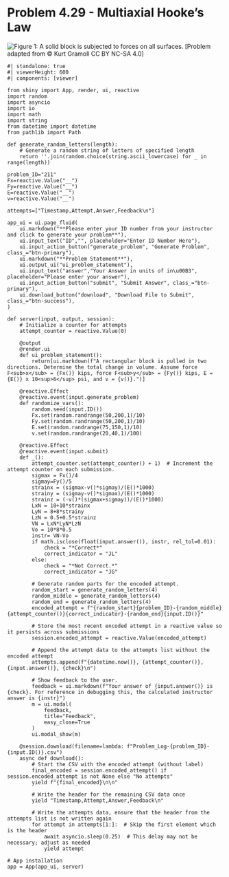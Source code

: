 # Problem 4.29 - Multiaxial Hooke's Law {.unnumbered}

![Figure 1: A solid block is subjected to forces on all surfaces.](images/212.png){fig-alt="Picture of a solid block being pulled in all directions. The block is 1 cm in the Z, 3 cm in the Y and 10 cm in the X."}
\[Problem adapted from © Kurt Gramoll CC BY NC-SA 4.0\]
```shinylive-python
#| standalone: true
#| viewerHeight: 600
#| components: [viewer]

from shiny import App, render, ui, reactive
import random
import asyncio
import io
import math
import string
from datetime import datetime
from pathlib import Path

def generate_random_letters(length):
    # Generate a random string of letters of specified length
    return ''.join(random.choice(string.ascii_lowercase) for _ in range(length))

problem_ID="211"
Fx=reactive.Value("__")
Fy=reactive.Value("__")
E=reactive.Value("__")
v=reactive.Value("__")
  
attempts=["Timestamp,Attempt,Answer,Feedback\n"]

app_ui = ui.page_fluid(
    ui.markdown("**Please enter your ID number from your instructor and click to generate your problem**"),
    ui.input_text("ID","", placeholder="Enter ID Number Here"),
    ui.input_action_button("generate_problem", "Generate Problem", class_="btn-primary"),
    ui.markdown("**Problem Statement**"),
    ui.output_ui("ui_problem_statement"),
    ui.input_text("answer","Your Answer in units of in\u00B3", placeholder="Please enter your answer"),
    ui.input_action_button("submit", "Submit Answer", class_="btn-primary"),
    ui.download_button("download", "Download File to Submit", class_="btn-success"),
)

def server(input, output, session):
    # Initialize a counter for attempts
    attempt_counter = reactive.Value(0)

    @output
    @render.ui
    def ui_problem_statement():
        return[ui.markdown(f"A rectangular block is pulled in two directions. Determine the total change in volume. Assume force F<sub>x</sub> = {Fx()} kips, force F<sub>y</sub> = {Fy()} kips, E = {E()} x 10<sup>6</sup> psi, and ν = {v()}.")]
    
    @reactive.Effect
    @reactive.event(input.generate_problem)
    def randomize_vars():
        random.seed(input.ID())
        Fx.set(random.randrange(50,200,1)/10)
        Fy.set(random.randrange(50,200,1)/10)
        E.set(random.randrange(75,150,1)/10)
        v.set(random.randrange(20,40,1)/100)
        
    @reactive.Effect
    @reactive.event(input.submit)
    def _():
        attempt_counter.set(attempt_counter() + 1)  # Increment the attempt counter on each submission.
        sigmax = Fx()/4
        sigmay=Fy()/5
        strainx = (sigmax-v()*sigmay)/(E()*1000)
        strainy = (sigmay-v()*sigmax)/(E()*1000)
        strainz = (-v()*(sigmax+sigmay))/(E()*1000)
        LxN = 10+10*strainx
        LyN = 8+8*strainy
        LzN = 0.5+0.5*strainz
        VN = LxN*LyN*LzN
        Vo = 10*8*0.5
        instr= VN-Vo
        if math.isclose(float(input.answer()), instr, rel_tol=0.01):
            check = "*Correct*"
            correct_indicator = "JL"
        else:
            check = "*Not Correct.*"
            correct_indicator = "JG"

        # Generate random parts for the encoded attempt.
        random_start = generate_random_letters(4)
        random_middle = generate_random_letters(4)
        random_end = generate_random_letters(4)
        encoded_attempt = f"{random_start}{problem_ID}-{random_middle}{attempt_counter()}{correct_indicator}-{random_end}{input.ID()}"

        # Store the most recent encoded attempt in a reactive value so it persists across submissions
        session.encoded_attempt = reactive.Value(encoded_attempt)

        # Append the attempt data to the attempts list without the encoded attempt
        attempts.append(f"{datetime.now()}, {attempt_counter()}, {input.answer()}, {check}\n")

        # Show feedback to the user.
        feedback = ui.markdown(f"Your answer of {input.answer()} is {check}. For reference in debugging this, the calculated instructor answer is {instr}")
        m = ui.modal(
            feedback,
            title="Feedback",
            easy_close=True
        )
        ui.modal_show(m)

    @session.download(filename=lambda: f"Problem_Log-{problem_ID}-{input.ID()}.csv")
    async def download():
        # Start the CSV with the encoded attempt (without label)
        final_encoded = session.encoded_attempt() if session.encoded_attempt is not None else "No attempts"
        yield f"{final_encoded}\n\n"
        
        # Write the header for the remaining CSV data once
        yield "Timestamp,Attempt,Answer,Feedback\n"
        
        # Write the attempts data, ensure that the header from the attempts list is not written again
        for attempt in attempts[1:]:  # Skip the first element which is the header
            await asyncio.sleep(0.25)  # This delay may not be necessary; adjust as needed
            yield attempt

# App installation
app = App(app_ui, server)
```
